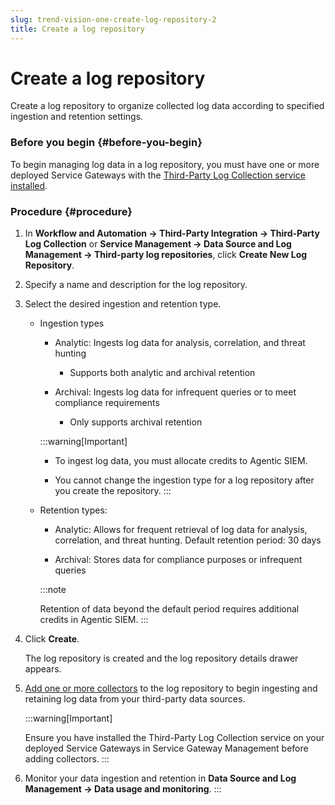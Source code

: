 ```yaml
---
slug: trend-vision-one-create-log-repository-2
title: Create a log repository
---
```

# Create a log repository

Create a log repository to organize collected log data according to specified ingestion and retention settings.

### Before you begin {#before-you-begin}

To begin managing log data in a log repository, you must have one or more deployed Service Gateways with the [Third-Party Log Collection service installed](install-tplc-service.mdx).

### Procedure {#procedure}

1.  In **Workflow and Automation → Third-Party Integration → Third-Party Log Collection** or **Service Management → Data Source and Log Management → Third-party log repositories**, click **Create New Log Repository**.

2.  Specify a name and description for the log repository.

3.  Select the desired ingestion and retention type.

    - Ingestion types

      - Analytic: Ingests log data for analysis, correlation, and threat hunting

        - Supports both analytic and archival retention

      - Archival: Ingests log data for infrequent queries or to meet compliance requirements

        - Only supports archival retention

      :::warning[Important]

      - To ingest log data, you must allocate credits to Agentic SIEM.

      - You cannot change the ingestion type for a log repository after you create the repository.
      :::

    - Retention types:

      - Analytic: Allows for frequent retrieval of log data for analysis, correlation, and threat hunting. Default retention period: 30 days

      - Archival: Stores data for compliance purposes or infrequent queries

      :::note

      Retention of data beyond the default period requires additional credits in Agentic SIEM.
      :::

4.  Click **Create**.

    The log repository is created and the log repository details drawer appears.

5.  [Add one or more collectors](create-collector.mdx) to the log repository to begin ingesting and retaining log data from your third-party data sources.

    :::warning[Important]

    Ensure you have installed the Third-Party Log Collection service on your deployed Service Gateways in Service Gateway Management before adding collectors.
    :::

6.  Monitor your data ingestion and retention in **Data Source and Log Management → Data usage and monitoring**.
:::
